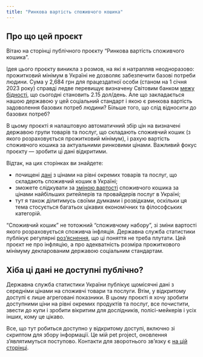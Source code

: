 ```yaml
---
title: "Ринкова вартість споживчого кошика"
---
```


## Про що цей проєкт

Вітаю на сторінці публічного проєкту "Ринкова вартість споживчого кошика".

Ідея цього проєкту виникла з розмов, на які я натрапляв неодноразово: прожитковий мінімум в Україні не дозволяє забезпечити базові потреби людини. Сума у 2,684 грн для працездатної особи (станом на 1 січня 2023 року) справді ледве перевищує визначену Світовим банком [межу бідності](https://www.worldbank.org/en/news/factsheet/2022/05/02/fact-sheet-an-adjustment-to-global-poverty-lines), що сьогодні становить 2.15 дол/день. Але що закладається нашою державою у цей соціальний стандарт і якою є ринкова вартість задоволення базових потреб людини? Більше того, що слід відносити до базових потреб?

В цьому проєкті я налаштовую автоматичний збір цін на визначені державою групи товарів та послуг, що складають споживчий кошик (з якого розраховується прожитковий мінімум), і рахую вартість споживчого кошика за актуальними ринковими цінами. Важливий фокус проєкту --- зробити ці дані відкритими.

Відтак, на цих сторінках ви знайдете:

-   почищені [дані](https://marketbasket.in.ua/data.html) з цінами на рівні окремих товарів та послуг, що складають споживчий кошик в Україні;
-   зможете слідкувати за [зміною вартості](https://marketbasket.in.ua/analysis.html) споживчого кошика за цінами найбільших ритейлерів та провайдерів послуг в Україні;
-   тут я також ділитимусь своїми думками і розвідками, оскільки ця тема стосується багатьох цікавих економічних та філософських категорій.

::: callout-note
"Cпоживчий кошик" не тотожний "споживчому набору", зі зміни вартості якого розраховується споживча інфляція. Державна служба статистики публікує регулярні [роз'яснення](https://ukrstat.gov.ua/Noviny/new_old/new2011/zmist/r_2.htm), що ці поняття не треба плутати. Цей проєкт не про інфляцію, а про адекватність розміра прожиткового мінімуму декларованим державою соціальним стандартам.
:::

## Хіба ці дані не доступні публічно?

Державна служба статистики України публікує щомісячні дані з середніми цінами на споживчі товари та послуги. Втім, у відкритому доступі є лише агреговані показники. В цьому проєкті я хочу зробити доступними ціни на рівні окремих продуктів та послуг, все почистити, звести до купи і зробити вікритим для дослідників, полісі-мейкерів і усіх інших, кому це цікаво.

Все, що тут робиться доступно у відкритому доступі, включно зі скриптом для збору інформації. Це мій pet project, оновлення з'являтимуться поступово. Контакти для зворотнього зв'язку є [на цій сторінці](https://marketbasket.in.ua/about.html).
